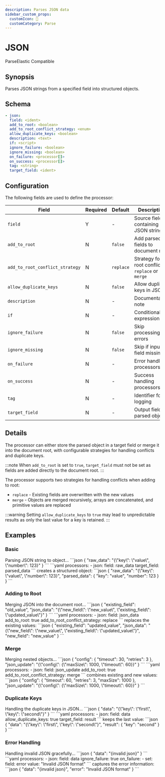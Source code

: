 ```yaml
---
description: Parses JSON data
sidebar_custom_props: 
  customIcon: 📄
  customCategory: Parse
---
```


# JSON

<span className="theme-doc-version-badge badge badge--primary">Parse</span><span className="theme-doc-version-badge badge badge--secondary">Elastic Compatible</span>

## Synopsis

Parses JSON strings from a specified field into structured objects.

## Schema

```yaml {2}
- json:
  field: <ident>
  add_to_root: <boolean>
  add_to_root_conflict_strategy: <enum>
  allow_duplicate_keys: <boolean>
  description: <text>
  if: <script>
  ignore_failure: <boolean>
  ignore_missing: <boolean>
  on_failure: <processor[]>
  on_success: <processor[]>
  tag: <string>
  target_field: <ident>
```

## Configuration

The following fields are used to define the processor:

|Field|Required|Default|Description|
|---|---|---|---|
|`field`|Y|-|Source field containing JSON string|
|`add_to_root`|N|`false`|Add parsed fields to document root|
|`add_to_root_conflict_strategy`|N|`replace`|Strategy for root conflicts: `replace` or `merge`|
|`allow_duplicate_keys`|N|`false`|Allow duplicate keys in JSON|
|`description`|N|-|Documentation note|
|`if`|N|-|Conditional expression|
|`ignore_failure`|N|`false`|Skip processing errors|
|`ignore_missing`|N|`false`|Skip if input field missing|
|`on_failure`|N|-|Error handling processors|
|`on_success`|N|-|Success handling processors|
|`tag`|N|-|Identifier for logging|
|`target_field`|N|-|Output field for parsed object|

## Details

The processor can either store the parsed object in a target field or merge it into the document root, with configurable strategies for handling conflicts and duplicate keys.

:::note
When `add_to_root` is set to `true`, `target_field` must not be set as fields are added directly to the document root.
:::

The processor supports two strategies for handling conflicts when adding to root:

* `replace` - Existing fields are overwritten with the new values
* `merge` - Objects are merged recursively, arrays are concatenated, and primitive values are replaced

:::warning
Setting `allow_duplicate_keys` to `true` may lead to unpredictable results as only the last value for a key is retained.
:::

## Examples

### Basic

<ExampleGrid>
  <CommentCol>
    Parsing JSON string to object...
  </CommentCol>
  <CodeCol>
    ```json
    {
      "raw_data": "{\"key\": \"value\", \"number\": 123}"
    }
    ```
    ```yaml
    processors:
      - json:
        field: raw_data
        target_field: parsed_data
    ```
  </CodeCol>
  <CommentCol>
    creates a structured object:
  </CommentCol>
  <CodeCol>
    ```json
    {
      "raw_data": "{\"key\": \"value\", \"number\": 123}",
      "parsed_data": {
        "key": "value",
        "number": 123
      }
    }
    ```
  </CodeCol>
</ExampleGrid>

### Adding to Root

<ExampleGrid>
  <CommentCol>
    Merging JSON into the document root...
  </CommentCol>
  <CodeCol>
    ```json
    {
      "existing_field": "old_value",
      "json_data": "{\"new_field\": \"new_value\", \"existing_field\": \"updated_value\"}"
    }
    ```
    ```yaml
    processors:
      - json:
        field: json_data
        add_to_root: true
        add_to_root_conflict_strategy: replace
    ```
  </CodeCol>
  <CommentCol>
    replaces the existing values:
  </CommentCol>
  <CodeCol>
    ```json
    {
      "existing_field": "updated_value",
      "json_data": "{\"new_field\": \"new_value\", \"existing_field\": \"updated_value\"}",
      "new_field": "new_value"
    }
    ```
  </CodeCol>
</ExampleGrid>

### Merge

<ExampleGrid>
  <CommentCol>
    Merging nested objects...
  </CommentCol>
  <CodeCol>
    ```json
    {
      "config": {
        "timeout": 30,
        "retries": 3
      },
      "json_update": "{\"config\": {\"maxSize\": 1000, \"timeout\": 60}}"
    }
    ```
    ```yaml
    processors:
      - json:
        field: json_update
        add_to_root: true
        add_to_root_conflict_strategy: merge
    ```
  </CodeCol>
  <CommentCol>
    combines existing and new values:
  </CommentCol>
  <CodeCol>
    ```json
    {
      "config": {
        "timeout": 60,
        "retries": 3,
        "maxSize": 1000
      },
      "json_update": "{\"config\": {\"maxSize\": 1000, \"timeout\": 60}}"
    }
    ```
  </CodeCol>
</ExampleGrid>

### Duplicate Keys

<ExampleGrid>
  <CommentCol>
    Handling the duplicate keys in JSON...
  </CommentCol>
  <CodeCol>
    ```json
    {
      "data": "{\"key\": \"first\", \"key\": \"second\"}"
    }
    ```
    ```yaml
    processors:
      - json:
        field: data
        allow_duplicate_keys: true
        target_field: result
    ```
  </CodeCol>
  <CommentCol>
    keeps the last value:
  </CommentCol>
  <CodeCol>
    ```json
    {
      "data": "{\"key\": \"first\", \"key\": \"second\"}",
      "result": {
        "key": "second"
      }
    }
    ```
  </CodeCol>
</ExampleGrid>

### Error Handling

<ExampleGrid>
  <CommentCol>
    Handling invalid JSON gracefully...
  </CommentCol>
  <CodeCol>
    ```json
    {
      "data": "{invalid json}"
    }
    ```
    ```yaml
    processors:
      - json:
        field: data
        ignore_failure: true
        on_failure:
          - set:
            field: error
            value: "Invalid JSON format"
    ```
  </CodeCol>
  <CommentCol>
    captures the error information:
  </CommentCol>
  <CodeCol>
    ```json
    {
      "data": "{invalid json}",
      "error": "Invalid JSON format"
    }
    ```
  </CodeCol>
</ExampleGrid>

